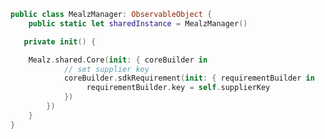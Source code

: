 ```swift
public class MealzManager: ObservableObject {
    public static let sharedInstance = MealzManager()

   private init() {

    Mealz.shared.Core(init: { coreBuilder in
            // set supplier key
            coreBuilder.sdkRequirement(init: { requirementBuilder in
                 requirementBuilder.key = self.supplierKey
            })
        })
    }
}

```